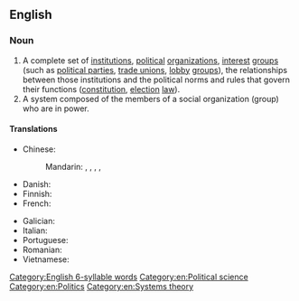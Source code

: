 ==English==
{{wikipedia}}

===Noun===
{{en-noun}}

# A complete set of [[institution]]s, [[political]] [[organization]]s, [[interest]] [[group]]s (such as [[political party|political parties]], [[trade union]]s, [[lobby]] [[group]]s), the relationships between those institutions and the political norms and rules that govern their functions ([[constitution]], [[election]] [[law]]).
# A system composed of the members of a social organization (group) who are in power.

====Translations====
{{trans-top|set of institutions}}
* Chinese:
*: Mandarin: {{t|cmn|政治制度|tr=zhèngzhì zhìdù}}, {{t|cmn|政治體系}}, {{t|cmn|政治体系|tr=zhèngzhì tǐxì}}, {{t+|cmn|政治體制}}, {{t+|cmn|政治体制|tr=zhèngzhì tǐzhì}}
* Danish: {{t|da|[[politisk]] [[system]]|n}}
* Finnish: {{t|fi|[[poliittinen]] [[järjestelmä]]}}
* French: {{t|fr|système politique|m}}
{{trans-mid}}
* Galician: {{t|gl|sistema político|m}}
* Italian: {{t-needed|it}}
* Portuguese: {{t|pt|sistema político}}
* Romanian: {{t|ro|sistem politic|n}}
* Vietnamese: {{t|vi|chế độ chính trị}}
{{trans-bottom}}

[[Category:English 6-syllable words]]
[[Category:en:Political science]]
[[Category:en:Politics]]
[[Category:en:Systems theory]]